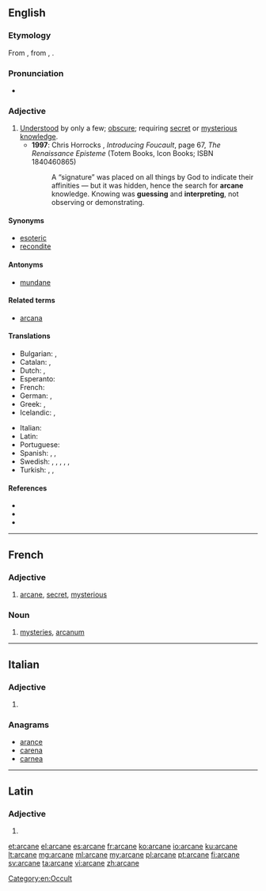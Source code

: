 ==English==

===Etymology===
From {{etyl|la|en}} {{term|arcanus|lang=la||hidden, secret}}, from {{term|lang=la|arcere||to shut up}}, {{term|lang=la|arca||a chest}}.

===Pronunciation===
* {{rhymes|eɪn}}

===Adjective===
{{en-adj}}

# [[understand|Understood]] by only a few; [[obscure]]; requiring [[secret]] or [[mysterious]] [[knowledge]].
#* '''1997''': Chris Horrocks<!-- illustrated by Zoran Jevtic -->, ''Introducing Foucault'', page 67, ''The Renaissance Episteme'' (Totem Books, Icon Books; ISBN 1840460865)
#*: A “signature” was placed on all things by God to indicate their affinities — but it was hidden, hence the search for '''arcane''' knowledge. Knowing was '''guessing''' and '''interpreting''', not observing or demonstrating.

====Synonyms====
* [[esoteric]]
* [[recondite]]

====Antonyms====
* [[mundane]]

====Related terms====
* [[arcana]]

====Translations====
{{trans-top|understood by only a few; obscure}}
* Bulgarian: {{t+|bg|тайнствен}},  {{t+|bg|езотеричен}}
* Catalan: {{t+|ca|arcà|m}}, {{t+|ca|secret|m}}
* Dutch: {{t+|nl|geheim}}, {{t+|nl|duister}}
* Esperanto: {{t-|eo|arkana}}
* French: {{t+|fr|arcane}}
* German: {{t+|de|geheim}}, {{t+|de|geheimnisvoll}}
* Greek: {{t+|el|απόκρυφος|m|tr=apókryfos|sc=Grek}}, {{t+|el|μυστικός|m|tr=mystikós|sc=Grek}}
* Icelandic: {{t-|is|hulinn|m}}, {{t-|is|dulinn|m}}
{{trans-mid}}
* Italian: {{t+|it|arcano}}
* Latin: {{t-|la|arcanus}}
* Portuguese: {{t+|pt|arcano}}
* Spanish: {{t+|es|arcano}}, {{t+|es|secreto}}, {{t-|es|misterioso}}
* Swedish: {{t+|sv|esoterisk}}, {{t+|sv|mystisk}}, {{t+|sv|hemlig}}, {{t-|sv|fördold}}, {{t+|sv|svårtillgänglig}}, {{t+|sv|sekret}} {{qualifier|antiquated; if used, only in old remnants (ca. –1900) of public administration and law}}
* Turkish: {{t+|tr|esrarlı}}, {{t+|tr|gizemli}}, {{t+|tr|saklı}}
{{trans-bottom}}

====References====
* {{R:Webster 1913}}
* {{R:Century 1911}}
* {{R:OneLook}}

[[Category:en:Occult]]

----

==French==

===Adjective===
{{fr-adj|mf}}

# [[arcane]], [[secret]], [[mysterious]]

===Noun===
{{fr-noun|m}}

# {{especially|in the plural|lang=fr}} [[mystery|mysteries]], [[arcanum]]

----

==Italian==

===Adjective===
{{head|it|adjective form|g=f}}

# {{form of|Feminine plural form|arcano|lang=it}}

===Anagrams===
* [[arance#Italian|arance]]
* [[carena#Italian|carena]]
* [[carnea#Italian|carnea]]

----

==Latin==

===Adjective===
{{la-adj-form|arcāne}}

# {{inflection of|arcanus|arcānus|voc|m|s|lang=la}}

[[et:arcane]]
[[el:arcane]]
[[es:arcane]]
[[fr:arcane]]
[[ko:arcane]]
[[io:arcane]]
[[ku:arcane]]
[[lt:arcane]]
[[mg:arcane]]
[[ml:arcane]]
[[my:arcane]]
[[pl:arcane]]
[[pt:arcane]]
[[fi:arcane]]
[[sv:arcane]]
[[ta:arcane]]
[[vi:arcane]]
[[zh:arcane]]